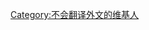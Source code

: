 {{Userbox
  |id=不会翻译
  |id-c=#FF9090
  |id-s=13
  |info=這個用户的翻译水平很差，“'''{{lang|en|How old are you？}}'''”曾被他译为“'''怎么老是你？'''”。
  |info-c=#10FF10
  |info-s=10
  |border-c=#FFFF99
}}
[[Category:不会翻译外文的维基人]]